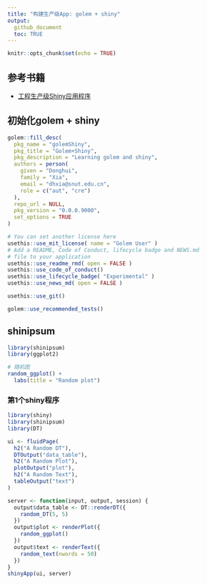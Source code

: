 ```yaml
---
title: "构建生产级App: golem + shiny"
output: 
  github_document
  toc: TRUE
---
```


```r
knitr::opts_chunk$set(echo = TRUE)
```

## 参考书籍

- [工程生产级Shiny应用程序](https://engineering-shiny.org/index.html)


## 初始化golem + shiny

```r
golem::fill_desc(
  pkg_name = "golemShiny",
  pkg_title = "Golem+Shiny",
  pkg_description = "Learning golem and shiny",
  authors = person(
    given = "Donghui",
    family = "Xia",
    email = "dhxia@snut.edu.cn",
    role = c("aut", "cre")
  ),
  repo_url = NULL,
  pkg_version = "0.0.0.9000",
  set_options = TRUE
)

# You can set another license here
usethis::use_mit_license( name = "Golem User" )
# Add a README, Code of Conduct, lifecycle badge and NEWS.md
# file to your application
usethis::use_readme_rmd( open = FALSE )
usethis::use_code_of_conduct()
usethis::use_lifecycle_badge( "Experimental" )
usethis::use_news_md( open = FALSE )

usethis::use_git()

golem::use_recommended_tests()

```


## shinipsum

```r
library(shinipsum)
library(ggplot2)

# 随机图
random_ggplot() + 
  labs(title = "Random plot") 
```

### 第1个shiny程序

```r
library(shiny)
library(shinipsum)
library(DT)

ui <- fluidPage(
  h2("A Random DT"),
  DTOutput("data_table"),
  h2("A Random Plot"),
  plotOutput("plot"),
  h2("A Random Text"),
  tableOutput("text")
)

server <- function(input, output, session) {
  output$data_table <- DT::renderDT({
    random_DT(5, 5)
  })
  output$plot <- renderPlot({
    random_ggplot()
  })
  output$text <- renderText({
    random_text(nwords = 50)
  })
}
shinyApp(ui, server)
```


